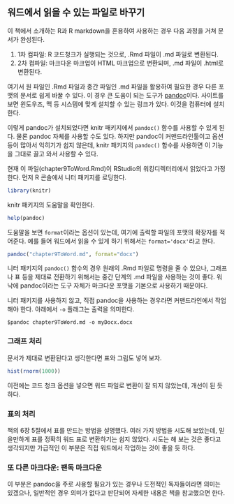 ## 워드에서 읽을 수 있는 파일로 바꾸기 ###

이 책에서 소개하는 R과 R markdown을 혼용하여 사용하는 경우 다음 과정을 거쳐 문서가 완성된다.

1. 1차 컴파일: R 코드청크가 실행되는 것으로, .Rmd 파일이 .md 파일로 변환된다.
2. 2차 컴파일: 마크다운 마크업이 HTML 마크업으로 변환되며, .md 파일이 .html로 변환된다.

여기서 원 파일인 .Rmd 파일과 중간 파일인 .md 파일을 활용하여 필요한 경우  다른 포맷의 문서로 쉽게 바꿀 수 있다. 이 경우 큰 도움이 되는 도구가 [pandoc](http://johnmacfarlane.net/pandoc/)이다. 사이트를 보면 윈도우즈, 맥 등 시스템에 맞게 설치할 수 있는 링크가 있다. 이것을 컴퓨터에 설치한다. 

이렇게 pandoc가 설치되었다면 knitr 패키지에서 `pandoc()` 함수를 사용할 수 있게 된다. 물론 pandoc 자체를 사용할 수도 있다. 하지만 pandoc이 커맨드라인툴이고 옵션 등이 많아서 익히기가 쉽지 않은데, knitr 패키지의 `pandoc()` 함수를 사용하면 이 기능을 그대로 끌고 와서 사용할 수 있다. 

현재 이 파일(chapter9ToWord.Rmd)이 RStudio의 워킹디렉터리에서 읽었다고 가정한다. 먼저 R 콘솔에서 니터 패키지를 로딩한다. 

```r
library(knitr)
```
knitr 패키지의 도움말을 확인한다. 

```r
help(pandoc)
```

도움말을 보면 `format`이라는 옵션이 있는데, 여기에 출력할 파일의 포맷의 확장자를 적어준다. 예를 들어 워드에서 읽을 수 있게 하기 위해서는 `format='docx'`라고 한다. 

```r
pandoc("chapter9ToWord.md", format="docx")
```

니터 패키지의 `pandoc()` 함수의 경우 원래의 .Rmd 파일로 명령을 줄 수 있으나, 그래프나 표 등을 제대로 전환하기 위해서는 중간 단계의 .md 파일을 사용하는 것이 좋다. 워낙에 pandoc이라는 도구 자체가 마크다운 포맷을 기본으로 사용하기 때문이다. 

니터 패키지를 사용하지 않고, 직접 pandoc을 사용하는 경우라면 커맨드라인에서 작업해야 한다.  아래에서 `-o` 플래그는 출력을 의미한다. 

```
$pandoc chapter9ToWord.md -o myDocx.docx
```

### 그래프 처리 ###


문서가 제대로 변환된다고 생각한다면 표와 그림도 넣어 보자. 


```r
hist(rnorm(1000)) 
```

이전에는 코드 청크 옵션을 넣으면 워드 파일로 변환이 잘 되지 않았는데, 개선이 된 듯하다. 

### 표의 처리 ###

책의 6장 5절에서 표를 만드는 방법을 설명했다. 여러 가지 방법을 시도해 보았는데, 믿을만하게 표를 정확히 워드 표로 변환하기는 쉽지 않았다. 시도는 해 보는 것은 좋다고 생각되지만 가급적인 이 부분은 직접 워드에서 작업하는 것이 좋을 듯 하다.   

### 또 다른 마크다운: 팬독 마크다운 ###

이 부분은 pandoc을 주로 사용할 필요가 있는 경우나 도전적인 독자들이라면 의미는 있겠으나, 일반적인 경우 의미가 없다고 판단되어 자세한 내용은 책을 참고했으면 한다.  


